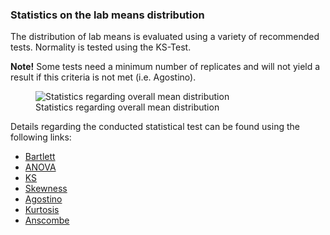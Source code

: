### Statistics on the lab means distribution
The distribution of lab means is evaluated using a variety of recommended tests. Normality is tested using the KS-Test.

**Note!** Some tests need a minimum number of replicates and will not yield a
result if this criteria is not met (i.e. Agostino).

![Statistics regarding overall mean distribution](Data_Stats02.png)



Details regarding the conducted statistical test can be found using the following links:
  
- [Bartlett](https://rdrr.io/cran/stats/man/bartlett.test.html)
- [ANOVA](https://rdrr.io/cran/stats/man/anova.html)
- [KS](https://rdrr.io/cran/stats/man/ks.test.html)
- [Skewness](https://rdrr.io/cran/moments/man/skewness.html)
- [Agostino](https://rdrr.io/cran/moments/man/agostino.test.html)
- [Kurtosis](https://rdrr.io/cran/moments/man/kurtosis.html)
- [Anscombe](https://rdrr.io/cran/moments/man/anscombe.test.html)